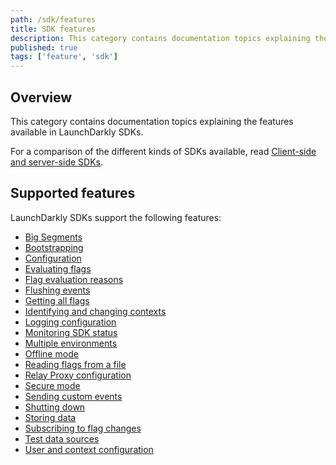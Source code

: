 ```yaml
---
path: /sdk/features
title: SDK features
description: This category contains documentation topics explaining the features available in LaunchDarkly's SDKs.
published: true
tags: ['feature', 'sdk']
---
```


## Overview

This category contains documentation topics explaining the features available in LaunchDarkly SDKs.

For a comparison of the different kinds of SDKs available, read [Client-side and server-side SDKs](/sdk/concepts/client-side-server-side).

## Supported features

LaunchDarkly SDKs support the following features:

* [Big Segments](/sdk/features/big-segments)
* [Bootstrapping](/sdk/features/bootstrapping)
* [Configuration](/sdk/features/config)
* [Evaluating flags](/sdk/features/evaluating)
* [Flag evaluation reasons](/sdk/features/evaluation-reasons)
* [Flushing events](/sdk/features/flush)
* [Getting all flags](/sdk/features/all-flags)
* [Identifying and changing contexts](/sdk/features/identify)
* [Logging configuration](/sdk/features/logging)
* [Monitoring SDK status](/sdk/features/monitoring)
* [Multiple environments](/sdk/features/multiple-environments)
* [Offline mode](/sdk/features/offline-mode)
* [Reading flags from a file](/sdk/features/flags-from-files)
* [Relay Proxy configuration](/sdk/features/relay-proxy-configuration)
* [Secure mode](/sdk/features/secure-mode)
* [Sending custom events](/sdk/features/events)
* [Shutting down](/sdk/features/shutdown)
* [Storing data](/sdk/features/storing-data)
* [Subscribing to flag changes](/sdk/features/flag-changes)
* [Test data sources](/sdk/features/test-data-sources)
* [User and context configuration](/sdk/features/user-context-config)
